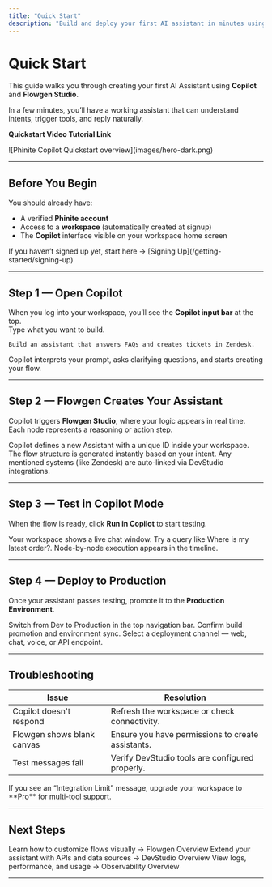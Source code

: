 ```yaml
---
title: "Quick Start"
description: "Build and deploy your first AI assistant in minutes using Phinite Copilot and Flowgen Studio."
---
```


# Quick Start

This guide walks you through creating your first AI Assistant using **Copilot** and **Flowgen Studio**.

In a few minutes, you’ll have a working assistant that can understand intents, trigger tools, and reply naturally.

**Quickstart Video Tutorial Link**

<Frame>
  ![Phinite Copilot Quickstart overview](images/hero-dark.png)
</Frame>

---

## Before You Begin

You should already have:

- A verified **Phinite account**
- Access to a **workspace** (automatically created at signup)
- The **Copilot** interface visible on your workspace home screen

<Note>
  If you haven’t signed up yet, start here → [Signing Up](/getting-started/signing-up)
</Note>

---

## Step 1 — Open Copilot

When you log into your workspace, you’ll see the **Copilot input bar** at the top.\
Type what you want to build.

```text
Build an assistant that answers FAQs and creates tickets in Zendesk.
```

Copilot interprets your prompt, asks clarifying questions, and starts creating your flow.

---

## Step 2 — Flowgen Creates Your Assistant

Copilot triggers **Flowgen Studio**, where your logic appears in real time.\
Each node represents a reasoning or action step.

<Steps>
  <Step title="Assistant is created">
    Copilot defines a new Assistant with a unique ID inside your workspace.
  </Step>
  <Step title="Nodes appear on canvas">
    The flow structure is generated instantly based on your intent.
  </Step>
  <Step title="Tools are connected">
    Any mentioned systems (like Zendesk) are auto-linked via DevStudio integrations.
  </Step>
</Steps>

---

## Step 3 — Test in Copilot Mode

When the flow is ready, click **Run in Copilot** to start testing.

<Steps>
  <Step title="Open the chat panel">
    Your workspace shows a live chat window.
  </Step>
  <Step title="Send test messages">
    Try a query like Where is my latest order?.
  </Step>
  <Step title="Watch execution logs">
    Node-by-node execution appears in the timeline.
  </Step>
</Steps>

---

## Step 4 — Deploy to Production

Once your assistant passes testing, promote it to the **Production Environment**.

<Steps>
  <Step title="Open Environment Panel">
    Switch from Dev to Production in the top navigation bar.
  </Step>
  <Step title="Click Deploy">
    Confirm build promotion and environment sync.
  </Step>
  <Step title="Add a Channel">
    Select a deployment channel — web, chat, voice, or API endpoint.
  </Step>
</Steps>

---

## Troubleshooting

| Issue                      | Resolution                                        |
| -------------------------- | ------------------------------------------------- |
| Copilot doesn't respond    | Refresh the workspace or check connectivity.      |
| Flowgen shows blank canvas | Ensure you have permissions to create assistants. |
| Test messages fail         | Verify DevStudio tools are configured properly.   |

<Warning>
  If you see an “Integration Limit” message, upgrade your workspace to **Pro** for multi-tool support.
</Warning>

---

## Next Steps

<Steps>
  <Step title="Explore Flowgen Studio">
    Learn how to customize flows visually → Flowgen Overview
  </Step>
  <Step title="Build Custom Tools">
    Extend your assistant with APIs and data sources → DevStudio Overview
  </Step>
  <Step title="Monitor Interactions">
    View logs, performance, and usage → Observability Overview
  </Step>
</Steps>

---